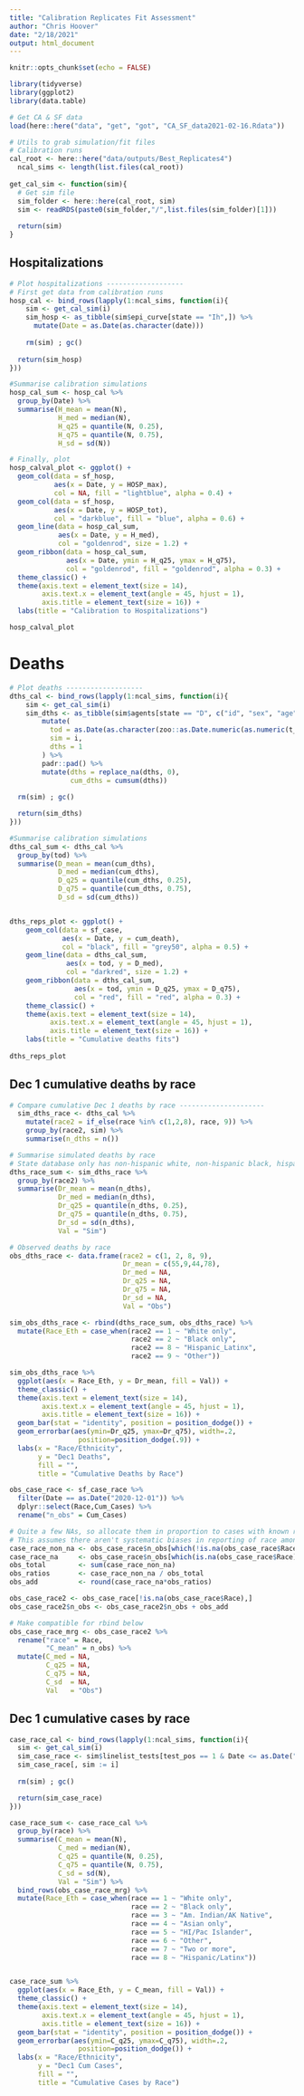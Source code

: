 ```yaml
---
title: "Calibration Replicates Fit Assessment"
author: "Chris Hoover"
date: "2/18/2021"
output: html_document
---
```


```r
knitr::opts_chunk$set(echo = FALSE)

library(tidyverse)
library(ggplot2)
library(data.table)
```

```r
# Get CA & SF data
load(here::here("data", "get", "got", "CA_SF_data2021-02-16.Rdata"))

# Utils to grab simulation/fit files
# Calibration runs
cal_root <- here::here("data/outputs/Best_Replicates4")
  ncal_sims <- length(list.files(cal_root))
    
get_cal_sim <- function(sim){
  # Get sim file  
  sim_folder <- here::here(cal_root, sim)
  sim <- readRDS(paste0(sim_folder,"/",list.files(sim_folder)[1]))
  
  return(sim)
}
```

## Hospitalizations  
```r
# Plot hospitalizations -------------------
# First get data from calibration runs
hosp_cal <- bind_rows(lapply(1:ncal_sims, function(i){
    sim <- get_cal_sim(i)
    sim_hosp <- as_tibble(sim$epi_curve[state == "Ih",]) %>% 
      mutate(Date = as.Date(as.character(date)))
  
    rm(sim) ; gc()
    
  return(sim_hosp)
}))

#Summarise calibration simulations 
hosp_cal_sum <- hosp_cal %>% 
  group_by(Date) %>% 
  summarise(H_mean = mean(N),
            H_med = median(N),
            H_q25 = quantile(N, 0.25),
            H_q75 = quantile(N, 0.75),
            H_sd = sd(N))

# Finally, plot
hosp_calval_plot <- ggplot() +
  geom_col(data = sf_hosp,
           aes(x = Date, y = HOSP_max),
           col = NA, fill = "lightblue", alpha = 0.4) +
  geom_col(data = sf_hosp,
           aes(x = Date, y = HOSP_tot),
           col = "darkblue", fill = "blue", alpha = 0.6) +
  geom_line(data = hosp_cal_sum,
            aes(x = Date, y = H_med), 
            col = "goldenrod", size = 1.2) +
  geom_ribbon(data = hosp_cal_sum,
              aes(x = Date, ymin = H_q25, ymax = H_q75),
              col = "goldenrod", fill = "goldenrod", alpha = 0.3) +
  theme_classic() +
  theme(axis.text = element_text(size = 14),
        axis.text.x = element_text(angle = 45, hjust = 1),
        axis.title = element_text(size = 16)) +
  labs(title = "Calibration to Hospitalizations")

hosp_calval_plot
```

# Deaths  
```r
# Plot deaths -------------------
dths_cal <- bind_rows(lapply(1:ncal_sims, function(i){
    sim <- get_cal_sim(i)
    sim_dths <- as_tibble(sim$agents[state == "D", c("id", "sex", "age", "race", "t_death")]) %>% 
        mutate(
          tod = as.Date(as.character(zoo::as.Date.numeric(as.numeric(t_death)))),
          sim = i,
          dths = 1
        ) %>% 
        padr::pad() %>% 
        mutate(dths = replace_na(dths, 0),
               cum_dths = cumsum(dths))
    
  rm(sim) ; gc()

  return(sim_dths)
}))

#Summarise calibration simulations 
dths_cal_sum <- dths_cal %>% 
  group_by(tod) %>% 
  summarise(D_mean = mean(cum_dths),
            D_med = median(cum_dths),
            D_q25 = quantile(cum_dths, 0.25),
            D_q75 = quantile(cum_dths, 0.75),
            D_sd = sd(cum_dths))


dths_reps_plot <- ggplot() +
    geom_col(data = sf_case,
             aes(x = Date, y = cum_death),
             col = "black", fill = "grey50", alpha = 0.5) +
    geom_line(data = dths_cal_sum,
              aes(x = tod, y = D_med), 
              col = "darkred", size = 1.2) +
    geom_ribbon(data = dths_cal_sum,
                aes(x = tod, ymin = D_q25, ymax = D_q75),
                col = "red", fill = "red", alpha = 0.3) +
    theme_classic() +
    theme(axis.text = element_text(size = 14),
          axis.text.x = element_text(angle = 45, hjust = 1),
          axis.title = element_text(size = 16)) +
    labs(title = "Cumulative deaths fits")
  
dths_reps_plot
```

## Dec 1 cumulative deaths by race  
```r
# Compare cumulative Dec 1 deaths by race ---------------------
  sim_dths_race <- dths_cal %>% 
    mutate(race2 = if_else(race %in% c(1,2,8), race, 9)) %>% 
    group_by(race2, sim) %>% 
    summarise(n_dths = n())

# Summarise simulated deaths by race
# State database only has non-hispanic white, non-hispanic black, hispanic, and other, so condense to match
dths_race_sum <- sim_dths_race %>% 
  group_by(race2) %>% 
  summarise(Dr_mean = mean(n_dths),
            Dr_med = median(n_dths),
            Dr_q25 = quantile(n_dths, 0.25),
            Dr_q75 = quantile(n_dths, 0.75),
            Dr_sd = sd(n_dths),
            Val = "Sim")

# Observed deaths by race
obs_dths_race <- data.frame(race2 = c(1, 2, 8, 9),
                            Dr_mean = c(55,9,44,78),
                            Dr_med = NA,
                            Dr_q25 = NA,
                            Dr_q75 = NA,
                            Dr_sd = NA,
                            Val = "Obs")

sim_obs_dths_race <- rbind(dths_race_sum, obs_dths_race) %>% 
  mutate(Race_Eth = case_when(race2 == 1 ~ "White only",
                              race2 == 2 ~ "Black only",
                              race2 == 8 ~ "Hispanic_Latinx",
                              race2 == 9 ~ "Other"))

sim_obs_dths_race %>% 
  ggplot(aes(x = Race_Eth, y = Dr_mean, fill = Val)) +
  theme_classic() +
  theme(axis.text = element_text(size = 14),
        axis.text.x = element_text(angle = 45, hjust = 1),
        axis.title = element_text(size = 16)) +
  geom_bar(stat = "identity", position = position_dodge()) +
  geom_errorbar(aes(ymin=Dr_q25, ymax=Dr_q75), width=.2,
                 position=position_dodge(.9)) +
  labs(x = "Race/Ethnicity",
       y = "Dec1 Deaths",
       fill = "",
       title = "Cumulative Deaths by Race")

```

```r
obs_case_race <- sf_case_race %>% 
  filter(Date == as.Date("2020-12-01")) %>% 
  dplyr::select(Race,Cum_Cases) %>% 
  rename("n_obs" = Cum_Cases)

# Quite a few NAs, so allocate them in proportion to cases with known race
# This assumes there aren't systematic biases in reporting of race among known cases, which, probably not true, but best we can do
case_race_non_na <- obs_case_race$n_obs[which(!is.na(obs_case_race$Race))]
case_race_na     <- obs_case_race$n_obs[which(is.na(obs_case_race$Race))]
obs_total        <- sum(case_race_non_na)
obs_ratios       <- case_race_non_na / obs_total
obs_add          <- round(case_race_na*obs_ratios)

obs_case_race2 <- obs_case_race[!is.na(obs_case_race$Race),]
obs_case_race2$n_obs <- obs_case_race2$n_obs + obs_add

# Make compatible for rbind below
obs_case_race_mrg <- obs_case_race2 %>% 
  rename("race" = Race,
         "C_mean" = n_obs) %>% 
  mutate(C_med = NA,
         C_q25 = NA,
         C_q75 = NA,
         C_sd  = NA,
         Val   = "Obs")
```

## Dec 1 cumulative cases by race
```r
case_race_cal <- bind_rows(lapply(1:ncal_sims, function(i){
  sim <- get_cal_sim(i)
  sim_case_race <- sim$linelist_tests[test_pos == 1 & Date <= as.Date("2020-12-01"), .N, by = race]
  sim_case_race[, sim := i]
  
  rm(sim) ; gc()

  return(sim_case_race)
}))

case_race_sum <- case_race_cal %>% 
  group_by(race) %>% 
  summarise(C_mean = mean(N),
            C_med = median(N),
            C_q25 = quantile(N, 0.25),
            C_q75 = quantile(N, 0.75),
            C_sd = sd(N),
            Val = "Sim") %>% 
  bind_rows(obs_case_race_mrg) %>% 
  mutate(Race_Eth = case_when(race == 1 ~ "White only",
                              race == 2 ~ "Black only",
                              race == 3 ~ "Am. Indian/AK Native",
                              race == 4 ~ "Asian only",
                              race == 5 ~ "HI/Pac Islander",
                              race == 6 ~ "Other",
                              race == 7 ~ "Two or more",
                              race == 8 ~ "Hispanic/Latinx"))


case_race_sum %>% 
  ggplot(aes(x = Race_Eth, y = C_mean, fill = Val)) +
  theme_classic() +
  theme(axis.text = element_text(size = 14),
        axis.text.x = element_text(angle = 45, hjust = 1),
        axis.title = element_text(size = 16)) +
  geom_bar(stat = "identity", position = position_dodge()) +
  geom_errorbar(aes(ymin=C_q25, ymax=C_q75), width=.2,
                 position=position_dodge()) +
  labs(x = "Race/Ethnicity",
       y = "Dec1 Cum Cases",
       fill = "",
       title = "Cumulative Cases by Race")

```

